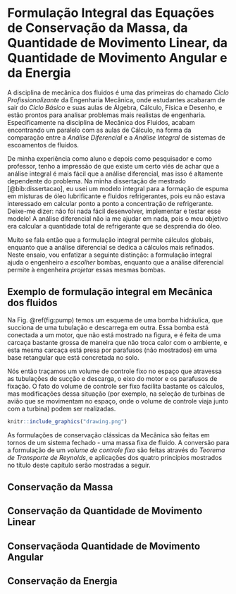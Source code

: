 # Formulação Integral das Equações de Conservação da Massa, da Quantidade de Movimento Linear, da Quantidade de Movimento Angular e da Energia {#integral}

A disciplina de mecânica dos fluidos é uma das primeiras do chamado *Ciclo Profissionalizante* da Engenharia Mecânica, onde estudantes acabaram de sair do *Ciclo Básico* e suas aulas de Álgebra, Cálculo, Física e Desenho, e estão prontos para analisar problemas mais realistas de engenharia. Especificamente na disciplina de Mecânica dos Fluidos, acabam encontrando um paralelo com as aulas de Cálculo, na forma da comparação entre a *Análise Diferencial* e a *Análise Integral* de sistemas de escoamentos de fluidos.

De minha experiência como aluno e depois como pesquisador e como professor, tenho a impressão de que existe um certo viés de achar que a análise integral é mais fácil que a análise diferencial, mas isso é altamente dependente do problema. Na minha dissertação de mestrado [@bib:dissertacao], eu usei um modelo integral para a formação de espuma em misturas de óleo lubrificante e fluidos refrigerantes, pois eu não estava interessado em calcular ponto a ponto a concentração de refrigerante. Deixe-me dizer: não foi nada fácil desenvolver, implementar e testar esse modelo! A análise diferencial não ia me ajudar em nada, pois o meu objetivo era calcular a quantidade total de refrigerante que se desprendia do óleo.

Muito se fala então que a formulação integral permite cálculos globais, enquanto que a análise diferencial se dedica a cálculos mais refinados. Neste ensaio, vou enfatizar a seguinte distinção: a formulação integral ajuda o engenheiro a *escolher* bombas, enquanto que a análise diferencial permite à engenheira *projetar* essas mesmas bombas. 

## Exemplo de formulação integral em Mecânica dos fluidos

Na Fig. \@ref(fig:pump) temos um esquema de uma bomba hidráulica, que succiona de uma tubulação e descarrega em outra. Essa bomba está conectada a um motor, que não está mostrado na figura, e é feita de uma carcaça bastante grossa de maneira que não troca calor com o ambiente, e esta mesma carcaça está presa por parafusos (não mostrados) em uma base retangular que está concretada no solo.

Nós então traçamos um volume de controle fixo no espaço que atravessa as tubulações de sucção e descarga, o eixo do motor e os parafusos de fixação. O fato do volume de controle ser fixo facilita bastante os cálculos, mas modificações dessa situação (por exemplo, na seleção de turbinas de avião que se movimentam no espaço, onde o volume de controle viaja junto com a turbina) podem ser realizadas. 

```r
knitr::include_graphics("drawing.png")
```

As formulações de conservação clássicas da Mecânica são feitas em tornos de um sistema fechado - uma massa fixa de fluido. A conversão para a formulação de um *volume de controle fixo* são feitas através do *Teorema de Transporte de Reynolds*, e aplicações dos quatro princípios mostrados no título deste capítulo serão mostradas a seguir.

## Conservação da Massa

## Conservação da Quantidade de Movimento Linear

## Conservaçãoda Quantidade de Movimento Angular

## Conservação da Energia
